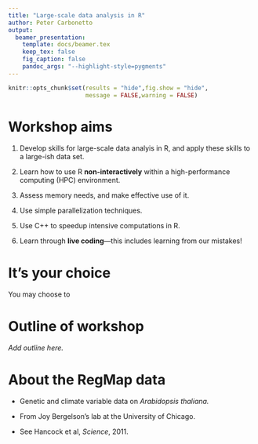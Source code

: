 ```yaml
---
title: "Large-scale data analysis in R"
author: Peter Carbonetto
output:
  beamer_presentation:
    template: docs/beamer.tex
    keep_tex: false
    fig_caption: false
    pandoc_args: "--highlight-style=pygments"
---
```


```r
knitr::opts_chunk$set(results = "hide",fig.show = "hide",
                      message = FALSE,warning = FALSE)
```

Workshop aims
=============

1. Develop skills for large-scale data analyis in R, and apply these
skills to a large-ish data set.

2. Learn how to use R **non-interactively** within a high-performance
computing (HPC) environment.

3. Assess memory needs, and make effective use of it.

4. Use simple parallelization techniques.

5. Use C++ to speedup intensive computations in R.

6. Learn through **live coding**---this includes learning from our
mistakes!

It's your choice
================

You may choose to

Outline of workshop
===================

*Add outline here.*

About the RegMap data
=====================

+ Genetic and climate variable data on *Arabidopsis thaliana.*

+ From Joy Bergelson's lab at the University of Chicago.

+ See Hancock et al, *Science*, 2011.
